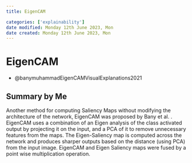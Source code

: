 ```yaml
---
title: EigenCAM

categories: ['explainability']
date modified: Monday 12th June 2023, Mon
date created: Monday 12th June 2023, Mon
---
```


# EigenCAM

- @banymuhammadEigenCAMVisualExplanations2021

## Summary by Me
Another method for computing Saliency Maps without modifying the architecture of the network, EigenCAM was proposed by Bany et al. \cite{banymuhammadEigenCAMVisualExplanations2021}. EigenCAM uses a combination of an Eigen analysis of the class activated output by projecting it on the input, and a PCA of it to remove unnecessary features from the maps. The Eigen-Saliency map is computed across the network and produces sharper outputs based on the distance (using PCA) from the input image. EigenCAM and Eigen Saliency maps were fused by a point wise multiplication operation. 


